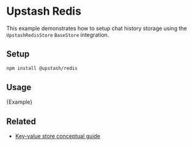 # Upstash Redis

This example demonstrates how to setup chat history storage using the `UpstashRedisStore` `BaseStore` integration.

## Setup

```bash npm2yarn
npm install @upstash/redis
```

## Usage


<CodeBlock language="typescript">{Example}</CodeBlock>


## Related

- [Key-value store conceptual guide](/docs/concepts/#key-value-stores)

